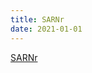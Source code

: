 ```yaml
---
title: SARNr
date: 2021-01-01
---
```

<a href=https://github.com/craigbrinkerhoff/SARNr/ target="_blank">SARNr </a>
